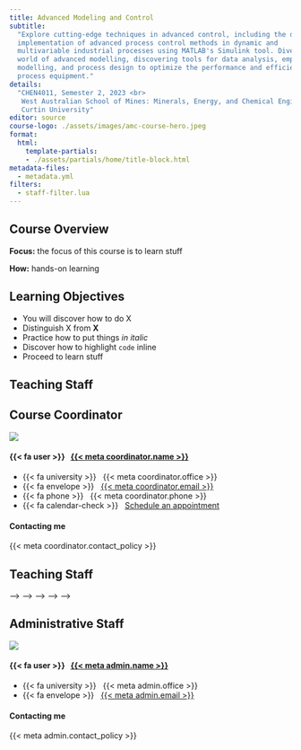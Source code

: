 ```yaml
---
title: Advanced Modeling and Control
subtitle: 
  "Explore cutting-edge techniques in advanced control, including the design and
  implementation of advanced process control methods in dynamic and
  multivariable industrial processes using MATLAB's Simulink tool. Dive into the
  world of advanced modelling, discovering tools for data analysis, empirical
  modelling, and process design to optimize the performance and efficiency of
  process equipment."
details: 
  "CHEN4011, Semester 2, 2023 <br>
   West Australian School of Mines: Minerals, Energy, and Chemical Engineering <br>
   Curtin University"
editor: source
course-logo: ./assets/images/amc-course-hero.jpeg
format:
  html:
    template-partials:
    - ./assets/partials/home/title-block.html
metadata-files:
  - metadata.yml
filters:
  - staff-filter.lua
---
```


## Course Overview

**Focus:** the focus of this course is to learn stuff

**How:** hands-on learning

## Learning Objectives

- You will discover how to do X
- Distinguish X from **X**
- Practice how to put things _in italic_
- Discover how to highlight `code` inline
- Proceed to learn stuff


## Teaching Staff

::: {.panel-tabset}
## Course Coordinator

<!-- Grid person --> 
::: {.grid .person}
::: {.g-col-12 .g-col-sm-6 .g-col-md-4}
<!-- ### photo -->
![]({{< meta coordinator.photo >}})
:::

::: {.g-col-12 .g-col-sm-6 .g-col-md-4}
<!-- ### info -->
#### {{< fa user >}} &nbsp; [{{< meta coordinator.name >}}]({{< meta coordinator.url >}})

- {{< fa university >}} &nbsp; {{< meta coordinator.office >}}
- {{< fa envelope >}} &nbsp; <a href="mailto:{{< meta coordinator.email >}}">{{< meta coordinator.email >}}</a>
- {{< fa phone >}} &nbsp; {{< meta coordinator.phone >}}
- {{< fa calendar-check >}} &nbsp; [Schedule an appointment]({{< meta coordinator.appointment_url >}})
:::

::: {.g-col-12 .g-col-md-4 .contact-policy}
<!-- ### contact-policy -->
#### Contacting me
{{< meta coordinator.contact_policy >}}
:::
::: 
<!-- Grid person --> 


## Teaching Staff

[]{#coordinator-from-pandoc}
<!---->
<!-- <!-- Grid person -->  -->
<!-- ::: {.grid .person} -->
<!-- ::: {.g-col-12 .g-col-sm-6 .g-col-md-4} -->
<!-- <!-- ### photo --> -->
<!-- ![]({{< meta coordinator.photo >}}) -->
<!-- ::: -->
<!---->
<!-- ::: {.g-col-12 .g-col-sm-6 .g-col-md-4} -->
<!-- <!-- ### info --> -->
<!-- #### {{< fa user >}} &nbsp; [{{< meta coordinator.name >}}]({{< meta coordinator.url >}}) -->
<!---->
<!-- - {{< fa university >}} &nbsp; {{< meta coordinator.office >}} -->
<!-- - {{< fa envelope >}} &nbsp; <a href="mailto:{{< meta coordinator.email >}}">{{< meta coordinator.email >}}</a> -->
<!-- - {{< fa phone >}} &nbsp; {{< meta coordinator.phone >}} -->
<!-- - {{< fa calendar-check >}} &nbsp; [Schedule an appointment]({{< meta coordinator.appointment_url >}}) -->
<!-- ::: -->
<!---->
<!-- ::: {.g-col-12 .g-col-md-4 .contact-policy} -->
<!-- <!-- ### contact-policy --> -->
<!-- #### Contacting me -->
<!-- {{< meta coordinator.contact_policy >}} -->
<!-- ::: -->
<!-- :::  -->
<!-- <!-- Grid person -->  -->
<!---->

## Administrative Staff

<!-- Grid person --> 
::: {.grid .person}
::: {.g-col-12 .g-col-sm-6 .g-col-md-4}
<!-- ### photo -->
![]({{< meta admin.photo >}})
:::

::: {.g-col-12 .g-col-sm-6 .g-col-md-4}
<!-- ### info -->
#### {{< fa user >}} &nbsp; [{{< meta admin.name >}}]({{< meta admin.url >}})

- {{< fa university >}} &nbsp; {{< meta admin.office >}}
- {{< fa envelope >}} &nbsp; <a href="mailto:{{< meta admin.email >}}">{{< meta admin.email >}}</a>
:::

::: {.g-col-12 .g-col-md-4 .contact-policy}
<!-- ### contact-policy -->
#### Contacting me
{{< meta admin.contact_policy >}}
:::
::: 
<!-- Grid person --> 

:::

